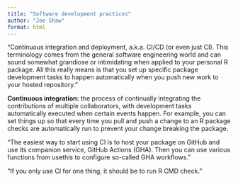 ```yaml
---
title: "Software development practices"
author: "Joe Shaw"
format: html
---
```


"Continuous integration and deployment, a.k.a. CI/CD (or even just CI). This terminology comes from the general software engineering world and can sound somewhat grandiose or intimidating when applied to your personal R package. All this really means is that you set up specific package development tasks to happen automatically when you push new work to your hosted repository."

**Continuous integration:** the process of continually integrating the contributions of multiple collaborators, with development tasks automatically executed when certain events happen. For example, you can set things up so that every time you pull and push a change to an R package checks are automatically run to prevent your change breaking the package.

"The easiest way to start using CI is to host your package on GitHub and use its companion service, GitHub Actions (GHA). Then you can use various functions from usethis to configure so-called GHA workflows."

"If you only use CI for one thing, it should be to run R CMD check."
